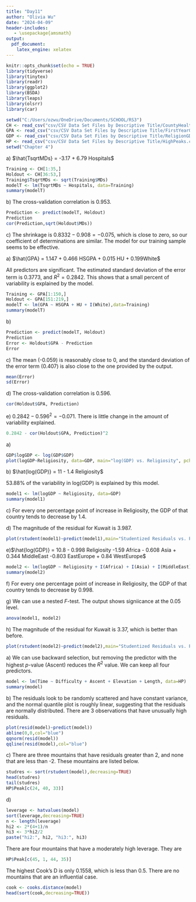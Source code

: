 ---
title: "Day11"
author: "Olivia Wu"
date: "2024-04-09"
header-includes:
   - \usepackage{amsmath}
output:
  pdf_document:
    latex_engine: xelatex
---

```{r setup, include=FALSE}
knitr::opts_chunk$set(echo = TRUE)
library(tidyverse)
library(tinytex)
library(readr)
library(ggplot2)
library(BSDA)
library(leaps)
library(olsrr)
library(car)
```
```{r, include=FALSE}
setwd("C:/Users/ozwu/OneDrive/Documents/SCHOOL/RS3")
CH <- read_csv("csv/CSV Data Set Files by Descriptive Title/CountyHealth.csv")
GPA <- read_csv("csv/CSV Data Set Files by Descriptive Title/FirstYearGPA.csv")
GDP <- read_csv("csv/CSV Data Set Files by Descriptive Title/ReligionGDP.csv")
HP <- read_csv("csv/CSV Data Set Files by Descriptive Title/HighPeaks.csv")
setwd("Chapter 4")
```

\section*{Problem 4.8}
\quad a) $\hat{TsqrtMDs} = -3.17 + 6.79 Hospitals$
```{r, echo=FALSE}
Training <- CH[1:35,]
Holdout <- CH[36:53,]
Training$TsqrtMDs <- sqrt(Training$MDs)
modelT <- lm(TsqrtMDs ~ Hospitals, data=Training)
summary(modelT)
```

\quad b) The cross-validation correlation is 0.953.
```{r,ech=FALSE}
Prediction <- predict(modelT, Holdout)
Prediction
cor(Prediction,sqrt(Holdout$MDs))
```

\quad c) The shrinkage is $0.8332 - 0.908 = -0.075$, which is close to zero, so our coefficient of determinations are similar. The model for our training sample seems to be effective.

\section*{Problem 4.9}
\quad a) $\hat{GPA} = 1.147 + 0.466 HSGPA + 0.015 HU + 0.199White$

All predictors are significant. The estimated standard deviation of the error term is 0.3773, and $R^2= 0.2842$. This shows that a small percent of variability is explained by the model.
```{r,echo=FALSE}
Training <- GPA[1:150,]
Holdout <- GPA[151:219,]
modelT <- lm(GPA ~ HSGPA + HU + I(White),data=Training)
summary(modelT)
```

\quad b)
```{r,echo=FALSE}
Prediction <- predict(modelT, Holdout)
Prediction
Error <- Holdout$GPA - Prediction
Error
```

\quad c) The mean (-0.059) is reasonably close to 0, and the standard deviation of the error term (0.407) is also close to the one provided by the output.
```{r}
mean(Error)
sd(Error)

```

\quad d) The cross-validation correlation is 0.596.
```{r,echo=FALSE}
cor(Holdout$GPA, Prediction)
```

\quad e) $0.2842 - 0.596^2 = -0.071$. There is little change in the amount of variability explained.
```{r,echo=FALSE}
0.2842 - cor(Holdout$GPA, Prediction)^2
```

\section*{Problem 4.11}
\quad a)

```{r,echo=FALSE}
GDP$logGDP <- log(GDP$GDP)
plot(logGDP~Religiosity, data=GDP, main="log(GDP) vs. Religiosity", pch=16)
```

\quad b) $\hat{log(GDP)} = 11 - 1.4 Religiosity$

53.88\% of the variability in log(GDP) is explained by this model.
```{r,echo=FALSE}
model1 <- lm(logGDP ~ Religiosity, data=GDP)
summary(model1)
```

\quad c) For every one percentage point of increase in Religiosity, the GDP of that country tends to decrease by 1.4.

\quad d) The magnitude of the residual for Kuwait is 3.987.

```{r,echo=FALSE}
plot(rstudent(model1)~predict(model1),main="Studentized Residuals vs. Predicted Values", ylab="Studentized Residuals", xlab="Predicted Values")
```

\quad e)$\hat{log(GDP)} = 10.8 - 0.998 Religiosity -1.59 Africa - 0.608 Asia + 0.344 MiddleEast -0.803 EastEurope + 0.84 WestEurope$
```{r,echo=FALSE}
model2 <- lm(logGDP ~ Religiosity + I(Africa) + I(Asia) + I(MiddleEast) + I(EastEurope) + I(WestEurope) + I(Americas), data=GDP)
summary(model2)

```

\quad f) For every one percentage point of increase in Religiosity, the GDP of that country tends to decrease by 0.998.

\quad g) We can use a nested $F$-test. The output shows signiicance at the 0.05 level.
```{r,echo=FALSE}
anova(model1, model2)
```

\quad h) The magnitude of the residual for Kuwait is 3.37, which is better than before.

```{r,echo=FALSE}
plot(rstudent(model2)~predict(model2),main="Studentized Residuals vs. Predicted Values", ylab="Studentized Residuals", xlab="Predicted Values")
```

\section*{Problem 4.12}

\quad a) We can use backward selection, but removing the predictor with the highest $p$-value (Ascent) reduces the $R^2$ value. We can keep all four predictors.
```{r,echo=FALSE}
model <- lm(Time ~ Difficulty + Ascent + Elevation + Length, data=HP)
summary(model)
```

\quad b) The residuals look to be randomly scattered and have constant variance, and the normal quantile plot is roughly linear, suggesting that the residuals are normally distributed. There are 3 observations that have unusually high residuals.

```{r,echo=FALSE, out.width="50%"}
plot(resid(model)~predict(model))
abline(0,0,col="blue")
qqnorm(resid(model))
qqline(resid(model),col="blue")
```

\quad c) There are three mountains that have residuals greater than 2, and none that are less than -2. These mountains are listed below.

```{r,echo=FALSE}
studres <- sort(rstudent(model),decreasing=TRUE)
head(studres)
tail(studres)
HP$Peak[c(24, 40, 33)]
```

\quad d) 

```{r,echo=FALSE}
leverage <- hatvalues(model)
sort(leverage,decreasing=TRUE)
n <- length(leverage)
hi2 <- 2*(4+1)/n
hi3 <- 3*hi2/2
paste("hi2:", hi2, "hi3:", hi3)
```
There are four mountains that have a moderately high leverage. They are
```{r,echo=FALSE}
HP$Peak[c(45, 1, 44, 35)]
```

The highest Cook's D is only 0.1558, which is less than 0.5. There are no mountains that are an influential case.
```{r,echo=FALSE}
cook <- cooks.distance(model)
head(sort(cook,decreasing=TRUE))
```